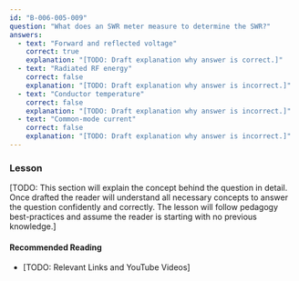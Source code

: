 ```yaml
---
id: "B-006-005-009"
question: "What does an SWR meter measure to determine the SWR?"
answers:
  - text: "Forward and reflected voltage"
    correct: true
    explanation: "[TODO: Draft explanation why answer is correct.]"
  - text: "Radiated RF energy"
    correct: false
    explanation: "[TODO: Draft explanation why answer is incorrect.]"
  - text: "Conductor temperature"
    correct: false
    explanation: "[TODO: Draft explanation why answer is incorrect.]"
  - text: "Common-mode current"
    correct: false
    explanation: "[TODO: Draft explanation why answer is incorrect.]"
---
```


### Lesson

[TODO: This section will explain the concept behind the question in detail. Once drafted the reader will understand all necessary concepts to answer the question confidently and correctly. The lesson will follow pedagogy best-practices and assume the reader is starting with no previous knowledge.]

#### Recommended Reading

- [TODO: Relevant Links and YouTube Videos]
